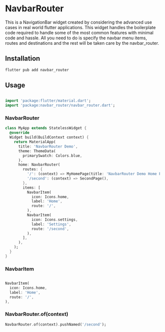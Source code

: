 # NavbarRouter


This is a NavigationBar widget created by considering the advanced use cases in real world flutter applications.
This widget handles the boilerplate code required to handle some of the most common features
with minimal code and hassle. All you need to do is specify the navbar menu items, routes and
destinations and the rest will be taken care by the navbar_router.

## Installation

```bash
flutter pub add navbar_router
```

## Usage

```dart

import 'package:flutter/material.dart';
import 'package:navbar_router/navbar_router.dart';
```

### NavbarRouter

```dart
class MyApp extends StatelessWidget {
  @override
  Widget build(BuildContext context) {
    return MaterialApp(
      title: 'NavbarRouter Demo',
      theme: ThemeData(
        primarySwatch: Colors.blue,
      ),
      home: NavbarRouter(
        routes: {
          '/': (context) => MyHomePage(title: 'NavbarRouter Demo Home Page'),
          '/second': (context) => SecondPage(),
        },
        items: [
          NavbarItem(
            icon: Icons.home,
            label: 'Home',
            route: '/',
          ),
          NavbarItem(
            icon: Icons.settings,
            label: 'Settings',
            route: '/second',
          ),
        ],
      ),
    );
  }
}
```

### NavbarItem

```dart

NavbarItem(
  icon: Icons.home,
  label: 'Home',
  route: '/',
),

```

### NavbarRouter.of(context)

```dart
NavbarRouter.of(context).pushNamed('/second');
```